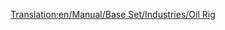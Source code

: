 [[Translation:en/Manual/Base Set/Industries/Oil Rig]]
{{en/Manual/Base Set/Industries/Industries|Image=[[File:en/Manual/Base Set/Industries/Oilrig.png]]
|name=Oil Ray
|climates=Temperate.
|accepts=Passengers.
|produces=Oil, Passengers.
|notes=Not present in Other Climates. Has a built in Helipad<br> and Docks for all companies to use.
}}